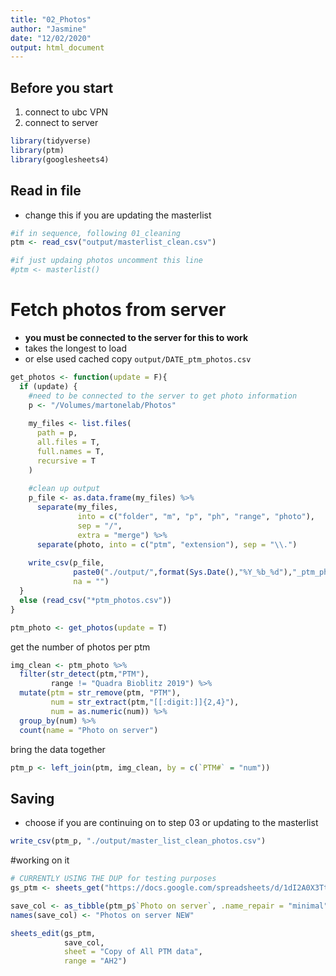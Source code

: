 ```yaml
---
title: "02_Photos"
author: "Jasmine"
date: "12/02/2020"
output: html_document
---
```

## Before you start
1. connect to ubc VPN
2. connect to server

```r
library(tidyverse)
library(ptm)
library(googlesheets4)
```

## Read in file
- change this if you are updating the masterlist
```r
#if in sequence, following 01_cleaning
ptm <- read_csv("output/masterlist_clean.csv")

#if just updaing photos uncomment this line
#ptm <- masterlist()
```

# Fetch photos from server
- **you must be connected to the server for this to work**
- takes the longest to load
- or else used cached copy `output/DATE_ptm_photos.csv`
```r
get_photos <- function(update = F){
  if (update) {
    #need to be connected to the server to get photo information
    p <- "/Volumes/martonelab/Photos"
    
    my_files <- list.files(
      path = p,
      all.files = T,
      full.names = T,
      recursive = T
    )
    
    #clean up output
    p_file <- as.data.frame(my_files) %>%
      separate(my_files,
               into = c("folder", "m", "p", "ph", "range", "photo"),
               sep = "/",
               extra = "merge") %>%
      separate(photo, into = c("ptm", "extension"), sep = "\\.")
    
    write_csv(p_file, 
              paste0("./output/",format(Sys.Date(),"%Y_%b_%d"),"_ptm_photos.csv"), 
              na = "")
  }
  else (read_csv("*ptm_photos.csv"))
}

ptm_photo <- get_photos(update = T)
```


get the number of photos per ptm
```r
img_clean <- ptm_photo %>% 
  filter(str_detect(ptm,"PTM"),
         range != "Quadra Bioblitz 2019") %>% 
  mutate(ptm = str_remove(ptm, "PTM"),
         num = str_extract(ptm,"[[:digit:]]{2,4}"),
         num = as.numeric(num)) %>% 
  group_by(num) %>% 
  count(name = "Photo on server")
```


bring the data together
```r
ptm_p <- left_join(ptm, img_clean, by = c(`PTM#` = "num"))
```


## Saving
- choose if you are continuing on to step 03 or updating to the masterlist
```r
write_csv(ptm_p, "./output/master_list_clean_photos.csv")
```

#working on it
```r
# CURRENTLY USING THE DUP for testing purposes
gs_ptm <- sheets_get("https://docs.google.com/spreadsheets/d/1dI2A0X3Ttvb3PTFNhM1R6bmXXaz_XkJyll2vsw8eAvY/edit#gid=0")

save_col <- as_tibble(ptm_p$`Photo on server`, .name_repair = "minimal")
names(save_col) <- "Photos on server NEW"

sheets_edit(gs_ptm,
            save_col, 
            sheet = "Copy of All PTM data",
            range = "AH2")
```

